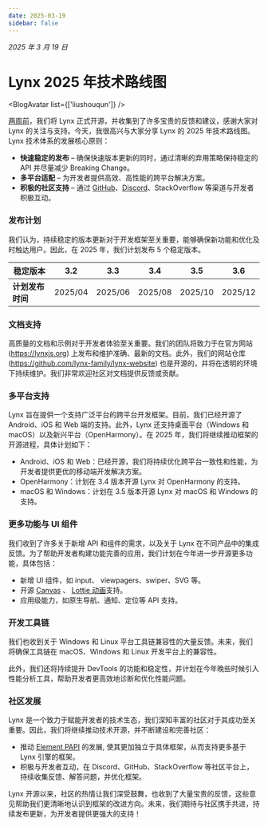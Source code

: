 ```yaml
---
date: 2025-03-19
sidebar: false
---
```



_2025 年 3 月 19 日_

# Lynx 2025 年技术路线图

<BlogAvatar list={['liushouqun']} />

[两周前](/blog/lynx-unlock-native-for-more)，我们将 Lynx 正式开源，并收集到了许多宝贵的反馈和建议，感谢大家对 Lynx 的关注与支持。今天，我很高兴与大家分享 Lynx 的 2025 年技术路线图。
Lynx 技术体系的发展核心原则：

- **快速稳定的发布** – 确保快速版本更新的同时，通过清晰的弃用策略保持稳定的 API 并尽量减少 Breaking Change。
- **多平台适配** – 为开发者提供高效、高性能的跨平台解决方案。
- **积极的社区支持** – 通过 [GitHub](https://github.com/orgs/lynx-family)、[Discord](https://discord.com/invite/mXk7jqdDXk)、StackOverflow 等渠道与开发者积极互动。

### 发布计划

我们认为，持续稳定的版本更新对于开发框架至关重要，能够确保新功能和优化及时触达用户。因此，在 2025 年，我们计划发布 5 个稳定版本。

| **稳定版本**     | 3.2     | 3.3     | 3.4     | 3.5     | 3.6     |
| ---------------- | ------- | ------- | ------- | ------- | ------- |
| **计划发布时间** | 2025/04 | 2025/06 | 2025/08 | 2025/10 | 2025/12 |

### 文档支持

高质量的文档和示例对于开发者体验至关重要。我们的团队将致力于在官方网站 (https://lynxjs.org) 上发布和维护准确、最新的文档。此外，我们的网站仓库 (https://github.com/lynx-family/lynx-website) 也是开源的，并将在透明的环境下持续维护。我们非常欢迎社区对文档提供反馈或贡献。

### 多平台支持

Lynx 旨在提供一个支持广泛平台的跨平台开发框架。目前，我们已经开源了 Android、iOS 和 Web 端的支持。此外，Lynx 还支持桌面平台（Windows 和 macOS）以及新兴平台（OpenHarmony）。在 2025 年，我们将继续推动框架的开源进程，具体计划如下：

- Android、iOS 和 Web：已经开源，我们将持续优化跨平台一致性和性能，为开发者提供更优的移动端开发解决方案。
- OpenHarmony：计划在 3.4 版本开源 Lynx 对 OpenHarmony 的支持。
- macOS 和 Windows：计划在 3.5 版本开源 Lynx 对 macOS 和 Windows 的支持。

### 更多功能与 UI 组件

我们收到了许多关于新增 API 和组件的需求，以及关于 Lynx 在不同产品中的集成反馈。为了帮助开发者构建功能完善的应用，我们计划在今年进一步开源更多功能，具体包括：

- 新增 UI 组件，如 input、 viewpagers、swiper、SVG 等。
- 开源 [Canvas](https://developer.mozilla.org/en-US/docs/Web/API/Canvas_API) 、 [Lottie 动画](https://airbnb.io/lottie)支持。
- 应用级能力，如原生导航、通知、定位等 API 支持。

### 开发工具链

我们也收到关于 Windows 和 Linux 平台工具链兼容性的大量反馈。未来，我们将确保工具链在 macOS、Windows 和 Linux 开发平台上的兼容性。

此外，我们还将持续提升 DevTools 的功能和稳定性，并计划在今年晚些时候引入性能分析工具，帮助开发者更高效地诊断和优化性能问题。

### 社区发展

Lynx 是一个致力于赋能开发者的技术生态，我们深知丰富的社区对于其成功至关重要。因此，我们将继续推动技术开源，并不断建设和完善社区：

- 推动 [Element PAPI](/guide/spec.html#element-papi) 的发展, 使其更加独立于具体框架，从而支持更多基于 Lynx 引擎的框架。
- 积极与开发者互动，在 Discord、GitHub、StackOverflow 等社区平台上，持续收集反馈、解答问题，并优化框架。

Lynx 开源以来，社区的热情让我们深受鼓舞，也收到了大量宝贵的反馈，这些意见帮助我们更清晰地认识到框架的改进方向。未来，我们期待与社区携手共进，持续发布更新，为开发者提供更强大的支持！
